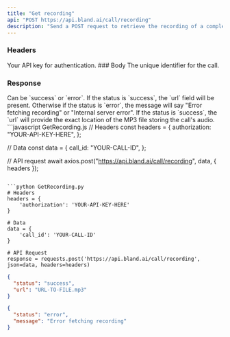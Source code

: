 ```yaml
---
title: "Get recording"
api: "POST https://api.bland.ai/call/recording"
description: "Send a POST request to retrieve the recording of a completed phone call"
---
```


### Headers

<ParamField header="authorization" type="string">
  Your API key for authentication.
</ParamField>
### Body

<ParamField body="call_id" type="string" required>
  The unique identifier for the call.
</ParamField>

### Response

<ResponseField name="status" type="string">
  Can be `success` or `error`.
</ResponseField>

<ResponseField name="message" type="string">
  If the status is `success`, the `url` field will be present.
  Otherwise if the status is `error`, the message will say "Error fetching recording" or "Internal server error".
</ResponseField>

<ResponseField name="url" type="string">
  If the status is `success`, the `url` will provide the exact location of the MP3 file storing the call's audio.
</ResponseField>

<RequestExample>
```javascript GetRecording.js
// Headers
const headers = {
  authorization: "YOUR-API-KEY-HERE",
};

// Data
const data = {
  call_id: "YOUR-CALL-ID",
};

// API request
await axios.post("https://api.bland.ai/call/recording", data, { headers });
````

```python GetRecording.py
# Headers
headers = {
    'authorization': 'YOUR-API-KEY-HERE'
}

# Data
data = {
    'call_id': 'YOUR-CALL-ID'
}

# API Request
response = requests.post('https://api.bland.ai/call/recording', json=data, headers=headers)
````

</RequestExample>

<ResponseExample>

```json Success response
{
  "status": "success",
  "url": "URL-TO-FILE.mp3"
}
```

```json Error response
{
  "status": "error",
  "message": "Error fetching recording"
}
```

</ResponseExample>
